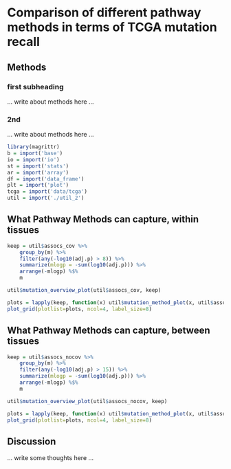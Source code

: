 # Comparison of different pathway methods in terms of TCGA mutation recall

## Methods

### first subheading

... write about methods here ...

### 2nd

... write about methods here ...


```r
library(magrittr)
b = import('base')
io = import('io')
st = import('stats')
ar = import('array')
df = import('data_frame')
plt = import('plot')
tcga = import('data/tcga')
util = import('./util_2')
```

## What Pathway Methods can capture, within tissues

```r
keep = util$assocs_cov %>%
    group_by(m) %>%
    filter(any(-log10(adj.p) > 8)) %>%
    summarize(mlogp = -sum(log10(adj.p))) %>%
    arrange(-mlogp) %$%
    m

util$mutation_overview_plot(util$assocs_cov, keep)
```

```r
plots = lapply(keep, function(x) util$mutation_method_plot(x, util$assocs_cov))
plot_grid(plotlist=plots, ncol=4, label_size=8)
```

## What Pathway Methods can capture, between tissues

```r
keep = util$assocs_nocov %>%
    group_by(m) %>%
    filter(any(-log10(adj.p) > 15)) %>%
    summarize(mlogp = -sum(log10(adj.p))) %>%
    arrange(-mlogp) %$%
    m

util$mutation_overview_plot(util$assocs_nocov, keep)
```

```r
plots = lapply(keep, function(x) util$mutation_method_plot(x, util$assocs_nocov))
plot_grid(plotlist=plots, ncol=4, label_size=8)
```


## Discussion

... write some thoughts here ...
